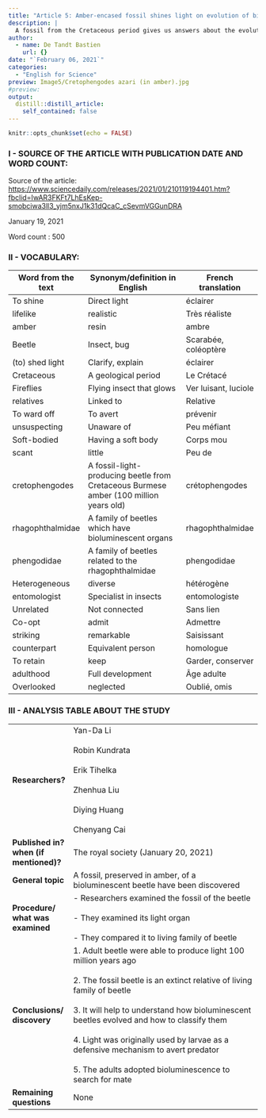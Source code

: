 ```yaml
---
title: "Article 5: Amber-encased fossil shines light on evolution of bioluminescent insects"
description: |
  A fossil from the Cretaceous period gives us answers about the evolution of the bioluminescent system.
author:
  - name: De Tandt Bastien
    url: {}
date: "`February 06, 2021`"
categories:
  - "English for Science"
preview: Image5/Cretophengodes azari (in amber).jpg
#preview: 
output:
  distill::distill_article:
    self_contained: false
---
```


```r
knitr::opts_chunk$set(echo = FALSE)
```

### I - SOURCE OF THE ARTICLE WITH PUBLICATION DATE AND WORD COUNT:

Source of the article: [https://www.sciencedaily.com/releases/2021/01/210119194401.htm?fbclid=IwAR3FKFt7LhEsKep-smobciwa3ll3_yjm5nxJ1k31dQcaC_cSevmVGGunDRA](https://www.sciencedaily.com/releases/2021/01/210119194401.htm?fbclid=IwAR3FKFt7LhEsKep-smobciwa3ll3_yjm5nxJ1k31dQcaC_cSevmVGGunDRA)

January 19, 2021

Word count : 500

### II - VOCABULARY: 

| Word from the text | Synonym/definition in English                                                         | French translation   |
| ------------------ | ------------------------------------------------------------------------------------- | -------------------- |
| To shine           | Direct light                                                                          | éclairer             |
| lifelike           | realistic                                                                             | Très réaliste        |
| amber              | resin                                                                                 | ambre                |
| Beetle             | Insect, bug                                                                           | Scarabée, coléoptère |
| (to) shed light    | Clarify, explain                                                                      | éclairer             |
| Cretaceous         | A geological period                                                                   | Le Crétacé           |
| Fireflies          | Flying insect that glows                                                              | Ver luisant, luciole |
| relatives          | Linked to                                                                             | Relative             |
| To ward off        | To avert                                                                              | prévenir             |
| unsuspecting       | Unaware of                                                                            | Peu méfiant          |
| Soft-bodied        | Having a soft body                                                                    | Corps mou            |
| scant              | little                                                                                | Peu de               |
| cretophengodes     | A fossil-light-producing beetle from Cretaceous Burmese amber (100 million years old) | crétophengodes       |
| rhagophthalmidae   | A family of beetles which have bioluminescent organs                                  | rhagophthalmidae     |
| phengodidae        | A family of beetles related to the rhagophthalmidae                                   | phengodidae          |
| Heterogeneous      | diverse                                                                               | hétérogène           |
| entomologist       | Specialist in insects                                                                 | entomologiste        |
| Unrelated          | Not connected                                                                         | Sans lien            |
| Co-opt             | admit                                                                                 | Admettre             |
| striking           | remarkable                                                                            | Saisissant           |
| counterpart        | Equivalent person                                                                     | homologue            |
| To retain          | keep                                                                                  | Garder, conserver    |
| adulthood          | Full development                                                                      | Âge adulte           |
| Overlooked         | neglected                                                                             | Oublié, omis         |

### III - ANALYSIS TABLE ABOUT THE STUDY 

|                                        	|                                                                                                                                                                                                                                                                                                                                                                                                          	|
|----------------------------------------	|----------------------------------------------------------------------------------------------------------------------------------------------------------------------------------------------------------------------------------------------------------------------------------------------------------------------------------------------------------------------------------------------------------	|
| **Researchers?**                       	| Yan-Da Li<br><br>Robin Kundrata<br><br>Erik Tihelka<br><br>Zhenhua Liu<br><br>Diying Huang<br><br>Chenyang Cai                                                                                                                                                                                                                                                                                           	|
| **Published in? when (if mentioned)?** 	| The royal society (January 20, 2021)                                                                                                                                                                                                                                                                                                                                                                     	|
| **General topic**                      	| A fossil, preserved in amber, of a bioluminescent beetle have been discovered                                                                                                                                                                                                                                                                                                                            	|
| **Procedure/ what was examined**       	| - Researchers examined the fossil of the beetle<br><br>- They examined its light organ<br><br>- They compared it to living family of beetle                                                                                                                                                                                                                                                             	|
| **Conclusions/ discovery**             	| 1. Adult beetle were able to produce light 100 million years ago<br><br>2. The fossil beetle is an extinct relative of living family of beetle<br><br>3. It will help to understand how bioluminescent beetles evolved and how to classify them<br><br>4. Light was originally used by larvae as a defensive mechanism to avert predator<br><br>5. The adults adopted bioluminescence to search for mate 	|
| **Remaining questions**                	| None                                                                                                                                                                                                                                                                                                                                                                                                     	|
